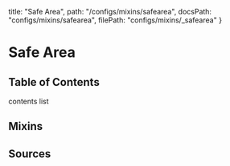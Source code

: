   title: "Safe Area",
  path: "/configs/mixins/safearea",
  docsPath: "configs/mixins/safearea",
  filePath: "configs/mixins/_safearea"
}


# Safe Area

## Table of Contents

contents list

## Mixins

<PreviewMixins filePath={meta.filePath} />

## Sources

<PreviewSources
  title={meta.title}
  docsPath={meta.docsPath}
  scssPath={meta.filePath}
/>
